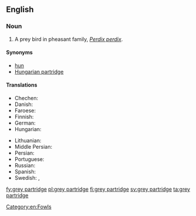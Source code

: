 ==English==
{{wikipedia}}

===Noun===
{{en-noun|head=[[grey]] [[partridge]]}}

# A prey bird in pheasant family, ''[[Perdix perdix]]''.

====Synonyms====
* [[hun]]
* [[Hungarian partridge]]

====Translations====
{{trans-top|a prey bird in pheasant family, Perdix perdix}}
* Chechen: {{t|ce|бецамеъ}}
* Danish: {{t+|da|agerhøne|c}}
* Faroese: {{t|fo|akurhøna|f}}
* Finnish: {{t+|fi|peltopyy}}
* German: {{t+|de|Rebhuhn|n}}
* Hungarian: {{t+|hu|fogoly}}
{{trans-mid}}
* Lithuanian: {{t+|lt|kurapka}}
* Middle Persian: {{t|pal|𐭲𐭩𐭧𐭥𐭪|tr=tīhōg|sc=Phli}}
* Persian: {{t+|fa|تیهو|tr=tihu|sc=fa-Arab}}
* Portuguese: {{t|pt|perdiz-cinzenta|f}}
* Russian: {{t|ru|се́рая куропа́тка|f}}
* Spanish: {{t|es|perdiz pardilla|f}}
* Swedish: {{t|sv|rapphönä|c}}, {{t+|sv|åkerhöna|c}}
{{trans-bottom}}

[[Category:en:Fowls]]

[[fy:grey partridge]]
[[pl:grey partridge]]
[[fi:grey partridge]]
[[sv:grey partridge]]
[[ta:grey partridge]]